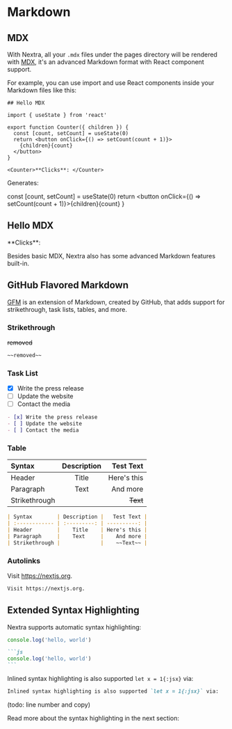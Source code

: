 # Markdown

## MDX

With Nextra, all your `.mdx` files under the pages directory will be rendered with [MDX](https://mdxjs.com/about), it's an
advanced Markdown format with React component support.

For example, you can use import and use React components inside your Markdown files like this:


```mdx filename="Markdown"
## Hello MDX

import { useState } from 'react'

export function Counter({ children }) {
  const [count, setCount] = useState(0)
  return <button onClick={() => setCount(count + 1)}>
    {children}{count}
  </button>
}

<Counter>**Clicks**: </Counter>
```

Generates:


  const [count, setCount] = useState(0)
  return <button onClick={() => setCount(count + 1)}>{children}{count}</button>
}

<div className="p-4 border border-gray-200 dark:border-gray-900 rounded mt-6">
  <Shadow mode="open">
    <h2>Hello MDX</h2>
    <Counter>**Clicks**: </Counter>
  </Shadow>
</div>

Besides basic MDX, Nextra also has some advanced Markdown features built-in.

## GitHub Flavored Markdown

[GFM](https://github.github.com/gfm) is an extension of Markdown, created by GitHub, that adds support for strikethrough, task lists, tables, and more.

### Strikethrough

~~removed~~

```md filename="Markdown"
~~removed~~
```

### Task List

- [x] Write the press release
- [ ] Update the website
- [ ] Contact the media

```md filename="Markdown"
- [x] Write the press release
- [ ] Update the website
- [ ] Contact the media
```

### Table

| Syntax        | Description |   Test Text |
| :------------ | :---------: | ----------: |
| Header        |    Title    | Here's this |
| Paragraph     |    Text     |    And more |
| Strikethrough |             |    ~~Text~~ |

```md filename="Markdown"
| Syntax        | Description |   Test Text |
| :------------ | :---------: | ----------: |
| Header        |    Title    | Here's this |
| Paragraph     |    Text     |    And more |
| Strikethrough |             |    ~~Text~~ |
```

### Autolinks

Visit https://nextjs.org.

```md
Visit https://nextjs.org.
```

## Extended Syntax Highlighting

Nextra supports automatic syntax highlighting:

```js
console.log('hello, world')
```

````md filename="Markdown"
```js
console.log('hello, world')
```
````

Inlined syntax highlighting is also supported `let x = 1{:jsx}` via:

````md filename="Markdown"
Inlined syntax highlighting is also supported `let x = 1{:jsx}` via:
````

(todo: line number and copy)

Read more about the syntax highlighting in the next section:
